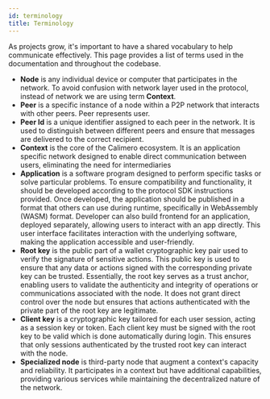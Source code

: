 ```yaml
---
id: terminology
title: Terminology
---
```


As projects grow, it's important to have a shared vocabulary to help communicate effectively. This page provides a list of terms used in the documentation and throughout the codebase.

- **Node** is any individual device or computer that participates in the network. To avoid confusion with network layer used in the protocol, instead of network we are using term **Context**.
- **Peer** is a specific instance of a node within a P2P network that interacts with other peers. Peer represents user.
- **Peer Id** is a unique identifier assigned to each peer in the network. It is used to distinguish between different peers and ensure that messages are delivered to the correct recipient.
- **Context** is the core of the Calimero ecosystem. It is an application specific network designed to enable direct communication between users, eliminating the need for intermediaries
- **Application** is a software program designed to perform specific tasks or solve particular problems. To ensure compatibility and functionality, it should be developed according to the protocol SDK instructions provided. Once developed, the application should be published in a format that others can use during runtime, specifically in WebAssembly (WASM) format. Developer can also build frontend for an application, deployed separately, allowing users to interact with an app directly. This user interface facilitates interaction with the underlying software, making the application accessible and user-friendly.
- **Root key** is the public part of a wallet cryptographic key pair used to verify the signature of sensitive actions. This public key is used to ensure that any data or actions signed with the corresponding private key can be trusted. Essentially, the root key serves as a trust anchor, enabling users to validate the authenticity and integrity of operations or communications associated with the node. It does not grant direct control over the node but ensures that actions authenticated with the private part of the root key are legitimate.
- **Client key** is a cryptographic key tailored for each user session, acting as a session key or token. Each client key must be signed with the root key to be valid which is done automatically during login. This ensures that only sessions authenticated by the trusted root key can interact with the node.
- **Specialized node** is third-party node that augment a context's capacity and reliability. It participates in a context but have additional capabilities, providing various services while maintaining the decentralized nature of the network.